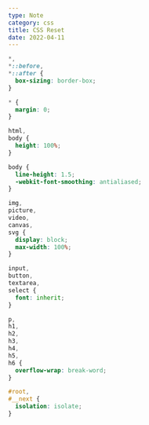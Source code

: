 ```yaml
---
type: Note
category: css
title: CSS Reset
date: 2022-04-11
---
```


```css
*,
*::before,
*::after {
  box-sizing: border-box;
}

* {
  margin: 0;
}

html,
body {
  height: 100%;
}

body {
  line-height: 1.5;
  -webkit-font-smoothing: antialiased;
}

img,
picture,
video,
canvas,
svg {
  display: block;
  max-width: 100%;
}

input,
button,
textarea,
select {
  font: inherit;
}

p,
h1,
h2,
h3,
h4,
h5,
h6 {
  overflow-wrap: break-word;
}

#root,
#__next {
  isolation: isolate;
}
```

